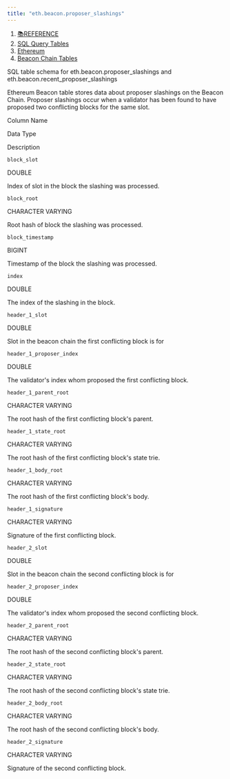 ```yaml
---
title: "eth.beacon.proposer_slashings"
---
```


1. [📚REFERENCE](/reference)
2. [SQL Query Tables](/reference/sql-query-tables)
3. [Ethereum](/reference/sql-query-tables/ethereum)
4. [Beacon Chain Tables](/reference/sql-query-tables/ethereum/beacon-chain-tables)

SQL table schema for eth.beacon.proposer\_slashings and eth.beacon.recent\_proposer\_slashings

Ethereum Beacon table stores data about proposer slashings on the Beacon Chain. Proposer slashings occur when a validator has been found to have proposed two conflicting blocks for the same slot.

Column Name

Data Type

Description

`block_slot`

DOUBLE

Index of slot in the block the slashing was processed.

`block_root`

CHARACTER VARYING

Root hash of block the slashing was processed.

`block_timestamp`

BIGINT

Timestamp of the block the slashing was processed.

`index`

DOUBLE

The index of the slashing in the block.

`header_1_slot`

DOUBLE

Slot in the beacon chain the first conflicting block is for

`header_1_proposer_index`

DOUBLE

The validator's index whom proposed the first conflicting block.

`header_1_parent_root`

CHARACTER VARYING

The root hash of the first conflicting block's parent.

`header_1_state_root`

CHARACTER VARYING

The root hash of the first conflicting block's state trie.

`header_1_body_root`

CHARACTER VARYING

The root hash of the first conflicting block's body.

`header_1_signature`

CHARACTER VARYING

Signature of the first conflicting block.

`header_2_slot`

DOUBLE

Slot in the beacon chain the second conflicting block is for

`header_2_proposer_index`

DOUBLE

The validator's index whom proposed the second conflicting block.

`header_2_parent_root`

CHARACTER VARYING

The root hash of the second conflicting block's parent.

`header_2_state_root`

CHARACTER VARYING

The root hash of the second conflicting block's state trie.

`header_2_body_root`

CHARACTER VARYING

The root hash of the second conflicting block's body.

`header_2_signature`

CHARACTER VARYING

Signature of the second conflicting block.
